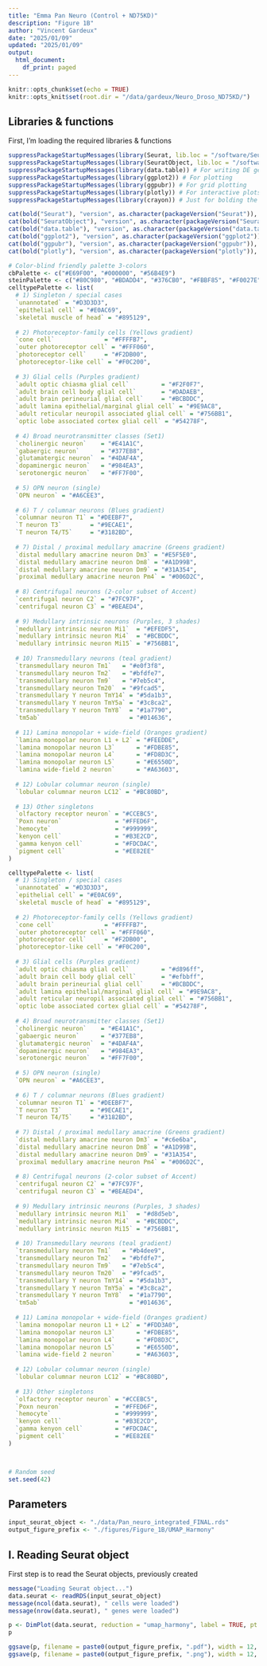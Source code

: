 ```yaml
---
title: "Emma Pan Neuro (Control + ND75KD)"
description: "Figure 1B"
author: "Vincent Gardeux"
date: "2025/01/09"
updated: "2025/01/09"
output:
  html_document:
    df_print: paged
---
```


  
```r
knitr::opts_chunk$set(echo = TRUE)
knitr::opts_knit$set(root.dir = "/data/gardeux/Neuro_Droso_ND75KD/")
```

## Libraries & functions

First, I'm loading the required libraries & functions

```r
suppressPackageStartupMessages(library(Seurat, lib.loc = "/software/Seuratv4/lib/")) # Seurat v4.4.0, library for single-cell analysis
suppressPackageStartupMessages(library(SeuratObject, lib.loc = "/software/Seuratv4/lib/")) # For compatibility purpose
suppressPackageStartupMessages(library(data.table)) # For writing DE gene file
suppressPackageStartupMessages(library(ggplot2)) # For plotting
suppressPackageStartupMessages(library(ggpubr)) # For grid plotting
suppressPackageStartupMessages(library(plotly)) # For interactive plots
suppressPackageStartupMessages(library(crayon)) # Just for bolding the console output :D

cat(bold("Seurat"), "version", as.character(packageVersion("Seurat")), "\n")
cat(bold("SeuratObject"), "version", as.character(packageVersion("SeuratObject")), "\n")
cat(bold("data.table"), "version", as.character(packageVersion("data.table")), "\n")
cat(bold("ggplot2"), "version", as.character(packageVersion("ggplot2")), "\n")
cat(bold("ggpubr"), "version", as.character(packageVersion("ggpubr")), "\n")
cat(bold("plotly"), "version", as.character(packageVersion("plotly")), "\n")

# Color-blind friendly palette 3-colors
cbPalette <- c("#E69F00", "#000000", "#56B4E9")
steinPalette <- c("#80C980", "#BDADD4", "#376CB0", "#FBBF85", "#F0027E")
celltypePalette <- list(
  # 1) Singleton / special cases
  `unannotated` = "#D3D3D3",
  `epithelial cell` = "#E0AC69",
  `skeletal muscle of head` = "#895129",
  
  # 2) Photoreceptor-family cells (Yellows gradient)
  `cone cell`              = "#FFFFB7",
  `outer photoreceptor cell` = "#FFF060",
  `photoreceptor cell`     = "#F2DB00",
  `photoreceptor-like cell` = "#F0C200",
  
  # 3) Glial cells (Purples gradient)
  `adult optic chiasma glial cell`         = "#F2F0F7",
  `adult brain cell body glial cell`       = "#DADAEB",
  `adult brain perineurial glial cell`     = "#BCBDDC",
  `adult lamina epithelial/marginal glial cell` = "#9E9AC8",
  `adult reticular neuropil associated glial cell` = "#756BB1",
  `optic lobe associated cortex glial cell` = "#54278F",
  
  # 4) Broad neurotransmitter classes (Set1)
  `cholinergic neuron`    = "#E41A1C",
  `gabaergic neuron`      = "#377EB8",
  `glutamatergic neuron`  = "#4DAF4A",
  `dopaminergic neuron`   = "#984EA3",
  `serotonergic neuron`   = "#FF7F00",
  
  # 5) OPN neuron (single)
  `OPN neuron` = "#A6CEE3",
  
  # 6) T / columnar neurons (Blues gradient)
  `columnar neuron T1` = "#DEEBF7",
  `T neuron T3`        = "#9ECAE1",
  `T neuron T4/T5`     = "#3182BD",
  
  # 7) Distal / proximal medullary amacrine (Greens gradient)
  `distal medullary amacrine neuron Dm3` = "#E5F5E0",
  `distal medullary amacrine neuron Dm8` = "#A1D99B",
  `distal medullary amacrine neuron Dm9` = "#31A354",
  `proximal medullary amacrine neuron Pm4` = "#006D2C",
  
  # 8) Centrifugal neurons (2-color subset of Accent)
  `centrifugal neuron C2` = "#7FC97F",
  `centrifugal neuron C3` = "#BEAED4",
  
  # 9) Medullary intrinsic neurons (Purples, 3 shades)
  `medullary intrinsic neuron Mi1`  = "#EFEDF5",
  `medullary intrinsic neuron Mi4`  = "#BCBDDC",
  `medullary intrinsic neuron Mi15` = "#756BB1",
  
  # 10) Transmedullary neurons (teal gradient)
  `transmedullary neuron Tm1`   = "#e0f3f8",
  `transmedullary neuron Tm2`   = "#bfdfe7",
  `transmedullary neuron Tm9`   = "#7eb5c4",
  `transmedullary neuron Tm20`  = "#9fcad5",
  `transmedullary Y neuron TmY14` = "#5da1b3",
  `transmedullary Y neuron TmY5a` = "#3c8ca2",
  `transmedullary Y neuron TmY8`  = "#1a7790",
  `tm5ab`                         = "#014636",
  
  # 11) Lamina monopolar + wide-field (Oranges gradient)
  `lamina monopolar neuron L1 + L2` = "#FEEDDE",
  `lamina monopolar neuron L3`      = "#FDBE85",
  `lamina monopolar neuron L4`      = "#FD8D3C",
  `lamina monopolar neuron L5`      = "#E6550D",
  `lamina wide-field 2 neuron`      = "#A63603",
  
  # 12) Lobular columnar neuron (single)
  `lobular columnar neuron LC12` = "#BC80BD",
  
  # 13) Other singletons
  `olfactory receptor neuron` = "#CCEBC5",
  `Poxn neuron`               = "#FFED6F",
  `hemocyte`                  = "#999999",
  `kenyon cell`               = "#B3E2CD",
  `gamma kenyon cell`         = "#FDCDAC",
  `pigment cell`              = "#EE82EE"
)

celltypePalette <- list(
  # 1) Singleton / special cases
  `unannotated` = "#D3D3D3",
  `epithelial cell` = "#E0AC69",
  `skeletal muscle of head` = "#895129",
  
  # 2) Photoreceptor-family cells (Yellows gradient)
  `cone cell`              = "#FFFFB7",
  `outer photoreceptor cell` = "#FFF060",
  `photoreceptor cell`     = "#F2DB00",
  `photoreceptor-like cell` = "#F0C200",
  
  # 3) Glial cells (Purples gradient)
  `adult optic chiasma glial cell`         = "#d896ff",
  `adult brain cell body glial cell`       = "#efbbff",
  `adult brain perineurial glial cell`     = "#BCBDDC",
  `adult lamina epithelial/marginal glial cell` = "#9E9AC8",
  `adult reticular neuropil associated glial cell` = "#756BB1",
  `optic lobe associated cortex glial cell` = "#54278F",
  
  # 4) Broad neurotransmitter classes (Set1)
  `cholinergic neuron`    = "#E41A1C",
  `gabaergic neuron`      = "#377EB8",
  `glutamatergic neuron`  = "#4DAF4A",
  `dopaminergic neuron`   = "#984EA3",
  `serotonergic neuron`   = "#FF7F00",
  
  # 5) OPN neuron (single)
  `OPN neuron` = "#A6CEE3",
  
  # 6) T / columnar neurons (Blues gradient)
  `columnar neuron T1` = "#DEEBF7",
  `T neuron T3`        = "#9ECAE1",
  `T neuron T4/T5`     = "#3182BD",
  
  # 7) Distal / proximal medullary amacrine (Greens gradient)
  `distal medullary amacrine neuron Dm3` = "#c6e6ba",
  `distal medullary amacrine neuron Dm8` = "#A1D99B",
  `distal medullary amacrine neuron Dm9` = "#31A354",
  `proximal medullary amacrine neuron Pm4` = "#006D2C",
  
  # 8) Centrifugal neurons (2-color subset of Accent)
  `centrifugal neuron C2` = "#7FC97F",
  `centrifugal neuron C3` = "#BEAED4",
  
  # 9) Medullary intrinsic neurons (Purples, 3 shades)
  `medullary intrinsic neuron Mi1`  = "#d8d5eb",
  `medullary intrinsic neuron Mi4`  = "#BCBDDC",
  `medullary intrinsic neuron Mi15` = "#756BB1",
  
  # 10) Transmedullary neurons (teal gradient)
  `transmedullary neuron Tm1`   = "#b4dee9",
  `transmedullary neuron Tm2`   = "#bfdfe7",
  `transmedullary neuron Tm9`   = "#7eb5c4",
  `transmedullary neuron Tm20`  = "#9fcad5",
  `transmedullary Y neuron TmY14` = "#5da1b3",
  `transmedullary Y neuron TmY5a` = "#3c8ca2",
  `transmedullary Y neuron TmY8`  = "#1a7790",
  `tm5ab`                         = "#014636",
  
  # 11) Lamina monopolar + wide-field (Oranges gradient)
  `lamina monopolar neuron L1 + L2` = "#FDD3A0",
  `lamina monopolar neuron L3`      = "#FDBE85",
  `lamina monopolar neuron L4`      = "#FD8D3C",
  `lamina monopolar neuron L5`      = "#E6550D",
  `lamina wide-field 2 neuron`      = "#A63603",
  
  # 12) Lobular columnar neuron (single)
  `lobular columnar neuron LC12` = "#BC80BD",
  
  # 13) Other singletons
  `olfactory receptor neuron` = "#CCEBC5",
  `Poxn neuron`               = "#FFED6F",
  `hemocyte`                  = "#999999",
  `kenyon cell`               = "#B3E2CD",
  `gamma kenyon cell`         = "#FDCDAC",
  `pigment cell`              = "#EE82EE"
)



# Random seed
set.seed(42)
```

## Parameters

```r
input_seurat_object <- "./data/Pan_neuro_integrated_FINAL.rds"
output_figure_prefix <- "./figures/Figure_1B/UMAP_Harmony"
```

## I. Reading Seurat object

First step is to read the Seurat objects, previously created

```r
message("Loading Seurat object...")
data.seurat <- readRDS(input_seurat_object)
message(ncol(data.seurat), " cells were loaded")
message(nrow(data.seurat), " genes were loaded")
```

```r
p <- DimPlot(data.seurat, reduction = "umap_harmony", label = TRUE, pt.size = 0.5, group.by = "annotation", repel = F, cols = celltypePalette) + NoLegend()
p
```

```r
ggsave(p, filename = paste0(output_figure_prefix, ".pdf"), width = 12, height = 12, bg = "white")
ggsave(p, filename = paste0(output_figure_prefix, ".png"), width = 12, height = 12, dpi = 1000, bg = 'white')
```
